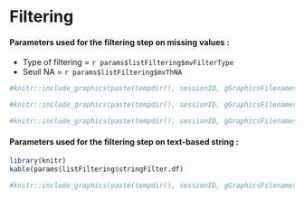 # Filtering

#### Parameters used for the filtering step on missing values :

* Type of filtering = `r params$listFiltering$mvFilterType`
* Seuil NA = `r params$listFiltering$mvThNA`



```r
#knitr::include_graphics(paste(tempdir(), sessionID, gGraphicsFilenames$histoMV_Image_DS_BeforeFiltering, sep="/"))
```

```r
#knitr::include_graphics(paste(tempdir(), sessionID, gGraphicsFilenames$histo_missvalues_per_lines_DS_BeforeFiltering, sep="/"))

```

```r
#knitr::include_graphics(paste(tempdir(), sessionID, gGraphicsFilenames$histo_missvalues_per_lines_per_conditions_DS_BeforeFiltering, sep="/"))
```


#### Parameters used for the filtering step on text-based string :

```r
library(knitr)
kable(params$listFiltering$stringFilter.df)
```


```r
#knitr::include_graphics(paste(tempdir(), sessionID, gGraphicsFilenames$propContRev, sep="/"))
```

